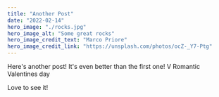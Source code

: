 ```yaml
---
title: "Another Post"
date: "2022-02-14"
hero_image: "./rocks.jpg"
hero_image_alt: "Some great rocks"
hero_image_credit_text: "Marco Priore"
hero_image_credit_link: "https://unsplash.com/photos/ocZ-_Y7-Ptg"
---
```


Here's another post! It's even better than the first one! V Romantic Valentines day

Love to see it!